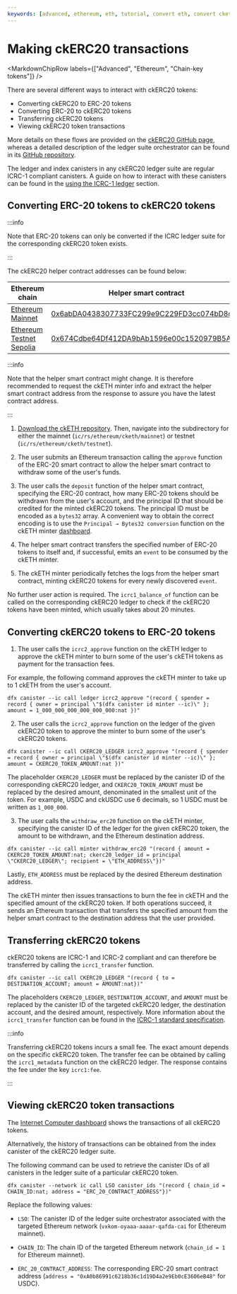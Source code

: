 ```yaml
---
keywords: [advanced, ethereum, eth, tutorial, convert eth, convert cketh, transfer cketh, use cketh, send cketh]
---
```



# Making ckERC20 transactions

<MarkdownChipRow labels={["Advanced", "Ethereum", "Chain-key tokens"]} />

There are several different ways to interact with ckERC20 tokens:

- Converting ckERC20 to ERC-20 tokens
- Converting ERC-20 to ckERC20 tokens
- Transferring ckERC20 tokens
- Viewing ckERC20 token transactions

More details on these flows are provided on the [ckERC20 GitHub page](https://github.com/dfinity/ic/blob/master/rs/ethereum/cketh/docs/ckerc20.adoc), whereas a detailed description of the ledger suite orchestrator can be found in its [GitHub repository](https://github.com/dfinity/ic/tree/master/rs/ethereum/ledger-suite-orchestrator).

The ledger and index canisters in any ckERC20 ledger suite are regular ICRC-1 compliant canisters. A guide on how to interact with these canisters can be found in the [using the ICRC-1 ledger](/docs/defi/token-ledgers/usage/icrc1_ledger_usage) section.


## Converting ERC-20 tokens to ckERC20 tokens

:::info

Note that ERC-20 tokens can only be converted if the ICRC ledger suite for the
corresponding ckERC20 token exists.

:::

The ckERC20 helper contract addresses can be found below:

|Ethereum chain |Helper smart contract |
|---------------|----------------------|
|[Ethereum Mainnet](https://github.com/ethereum-lists/chains/blob/master/_data/chains/eip155-1.json)|[0x6abDA0438307733FC299e9C229FD3cc074bD8cC0](https://etherscan.io/address/0x6abDA0438307733FC299e9C229FD3cc074bD8cC0)|
|[Ethereum Testnet Sepolia](https://github.com/ethereum-lists/chains/blob/master/_data/chains/eip155-11155111.json)|[0x674Cdbe64Df412DA9bAb1596e00c1520979B5A23](https://sepolia.etherscan.io/address/0x674Cdbe64Df412DA9bAb1596e00c1520979B5A23)|

:::info

Note that the helper smart contract might change. It is therefore recommended to request the ckETH minter info and extract the helper smart contract address from the response to assure you have the latest contract address.

:::

1. [Download the ckETH repository](https://github.com/dfinity/ic/tree/master/rs/ethereum/cketh). Then, navigate into the subdirectory for either the mainnet (`ic/rs/ethereum/cketh/mainnet`) or testnet (`ic/rs/ethereum/cketh/testnet`).

2. The user submits an Ethereum transaction calling the `approve` function of the ERC-20 smart contract to allow the helper smart contract to withdraw some of the user's funds.

3. The user calls the `deposit` function of the helper smart contract, specifying the ERC-20 contract, how many ERC-20 tokens should be withdrawn from the user's account, and the principal ID that should be credited for the minted ckERC20 tokens. The principal ID must be encoded as a `bytes32` array. A convenient way to obtain the correct encoding is to use the `Principal → Bytes32 conversion` function on the ckETH minter [dashboard](https://sv3dd-oaaaa-aaaar-qacoa-cai.raw.icp0.io/dashboard).

4. The helper smart contract transfers the specified number of ERC-20 tokens to itself and, if successful, emits an `event` to be consumed by the ckETH minter.

5. The ckETH minter periodically fetches the logs from the helper smart contract, minting ckERC20 tokens for every newly discovered `event`.

No further user action is required. The `icrc1_balance_of` function can be called on the corresponding ckERC20 ledger to check if the ckERC20 tokens have been minted, which usually takes about 20 minutes.



## Converting ckERC20 tokens to ERC-20 tokens

1. The user calls the `icrc2_approve` function on the ckETH ledger to approve the ckETH minter to burn some of the user's ckETH tokens as payment for the transaction fees.

For example, the following command approves the ckETH minter to take up to 1 ckETH from the user's account.

```
dfx canister --ic call ledger icrc2_approve "(record { spender = record { owner = principal \"$(dfx canister id minter --ic)\" }; amount = 1_000_000_000_000_000_000:nat })"
```

2. The user calls the `icrc2_approve` function on the ledger of the given ckERC20 token to approve the minter to burn some of the user's ckERC20 tokens.

```
dfx canister --ic call CKERC20_LEDGER icrc2_approve "(record { spender = record { owner = principal \"$(dfx canister id minter --ic)\" }; amount = CKERC20_TOKEN_AMOUNT:nat })"
```

The placeholder `CKERC20_LEDGER` must be replaced by the canister ID of the corresponding ckERC20 ledger, and `CKERC20_TOKEN_AMOUNT` must be replaced by the desired amount, denominated in the smallest unit of the token. For example, USDC and ckUSDC use 6 decimals, so 1 USDC must be written as `1_000_000`.

3. The user calls the `withdraw_erc20` function on the ckETH minter, specifying the canister ID of the ledger for the given ckERC20 token, the amount to be withdrawn, and the Ethereum destination address.

```
dfx canister --ic call minter withdraw_erc20 "(record { amount = CKERC20_TOKEN_AMOUNT:nat; ckerc20_ledger_id = principal \"CKERC20_LEDGER\"; recipient = \"ETH_ADDRESS\"})"
```

Lastly, `ETH_ADDRESS` must be replaced by the desired Ethereum destination address.

The ckETH minter then issues transactions to burn the fee in ckETH and the specified amount of the ckERC20 token. If both operations succeed, it sends an Ethereum transaction that transfers the specified amount from the helper smart contract to the destination address that the user provided.

## Transferring ckERC20 tokens

ckERC20 tokens are ICRC-1 and ICRC-2 compliant and can therefore be transferred by calling the `icrc1_transfer` function.

```
dfx canister --ic call CKERC20_LEDGER "(record { to = DESTINATION_ACCOUNT; amount = AMOUNT:nat})"
```

The placeholders `CKERC20_LEDGER`, `DESTINATION_ACCOUNT`, and `AMOUNT` must be replaced by the canister ID of the targeted ckERC20 ledger, the destination account, and the desired amount, respectively. More information about the `icrc1_transfer` function can be found in the [ICRC-1 standard specification](https://github.com/dfinity/ICRC-1/tree/main/standards/ICRC-1).

:::info

Transferring ckERC20 tokens incurs a small fee. The exact amount depends on the specific ckERC20 token. The transfer fee can be obtained by calling the `icrc1_metadata` function on the ckERC20 ledger. The response contains the fee under the key `icrc1:fee`.

:::

## Viewing ckERC20 token transactions

The [Internet Computer dashboard](https://dashboard.internetcomputer.org/) shows the transactions of all ckERC20 tokens.

Alternatively, the history of transactions can be obtained from the index canister of the ckERC20 ledger suite.

The following command can be used to retrieve the canister IDs of all canisters in the ledger suite of a particular ckERC20 token.

```
dfx canister --network ic call LSO canister_ids "(record { chain_id = CHAIN_ID:nat; address = "ERC_20_CONTRACT_ADDRESS"})"
```

Replace the following values:

- `LSO`: The canister ID of the ledger suite orchestrator associated with the targeted Ethereum network (`vxkom-oyaaa-aaaar-qafda-cai` for Ethereum mainnet).

- `CHAIN_ID`: The chain ID of the targeted Ethereum network (`chain_id = 1` for Ethereum mainnet).

- `ERC_20_CONTRACT_ADDRESS`: The corresponding ERC-20 smart contract address (`address = "0xA0b86991c6218b36c1d19D4a2e9Eb0cE3606eB48"` for USDC).
